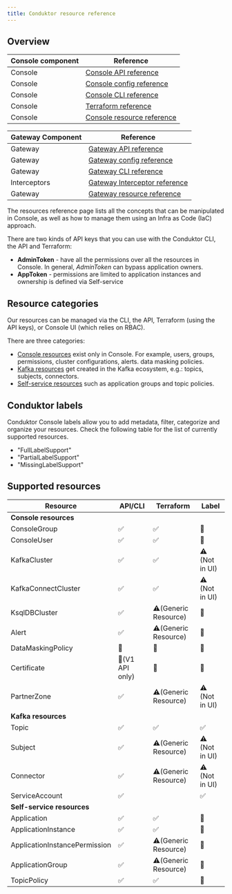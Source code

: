 ```yaml
---
title: Conduktor resource reference
---
```


## Overview

| Console component | Reference |
|----------|----------|
| Console   | [Console API reference](https://developers.conduktor.io/?product=console)  |
| Console   | [Console config reference](/guide/conduktor-in-production/deploy-artifacts/deploy-console/env-variables) |
| Console   | [Console CLI reference](/guide/conduktor-in-production/automate/cli-automation/#configure-console-cli) |
| Console   | [Terraform reference](/guide/conduktor-in-production/automate/terraform-automation)|
| Console   | [Console resource reference](/guide/reference/console-reference) |

| Gateway Component | Reference |
|----------|----------|
| Gateway   | [Gateway API reference](https://developers.conduktor.io/?product=gateway)  |
| Gateway   | [Gateway config reference](/guide/conduktor-in-production/deploy-artifacts/deploy-gateway/env-variables) |
| Gateway   | [Gateway CLI reference](/guide/conduktor-in-production/automate/cli-automation/#configure-gateway-cli)  |
| Interceptors  | [Gateway Interceptor reference](/guide/reference/interceptor-reference) |
| Gateway   | [Gateway resource reference](/guide/reference/gateway-reference) |
 
The resources reference page lists all the concepts that can be manipulated in Console, as well as how to manage them using an Infra as Code (IaC) approach.

There are two kinds of API keys that you can use with the Conduktor CLI, the API and Terraform:

- **AdminToken** - have all the permissions over all the resources in Console. In general, *AdminToken* can bypass application owners.
- **AppToken** - permissions are limited to application instances and ownership is defined via Self-service

## Resource categories

Our resources can be managed via the CLI, the API, Terraform (using the API keys), or Console UI (which relies on RBAC).

There are three categories:

- [Console resources](/guide/reference/console-reference) exist only in Console. For example, users, groups, permissions, cluster configurations, alerts. data masking policies.
- [Kafka resources](/guide/reference/kafka-reference) get created in the Kafka ecosystem, e.g.: topics, subjects, connectors.
- [Self-service resources](/guide/reference/self-service-reference) such as application groups and topic policies.

## Conduktor labels

Conduktor Console labels allow you to add metadata, filter, categorize and organize your resources. Check the following table for the list of currently supported resources.

- "FullLabelSupport"
- "PartialLabelSupport"
- "MissingLabelSupport"

## Supported resources

| Resource                     | API/CLI  | Terraform     | Label   |
|------------------------------|-----------------|----------------------|----------------|
| **Console resources**        |                 |                      |                |
| ConsoleGroup                 | ✅               | ✅                    | 🚫             |
| ConsoleUser                  | ✅               | ✅                    | 🚫             |
| KafkaCluster                 | ✅               | ✅                    | ⚠️ (Not in UI) |
| KafkaConnectCluster          | ✅               | ✅                    | ⚠️ (Not in UI) |
| KsqlDBCluster                | ✅               | ⚠️(Generic Resource) | 🚫             |
| Alert                        | ✅               | ⚠️(Generic Resource) | 🚫             |
| DataMaskingPolicy            | 🚫              | 🚫                   | 🚫             |
| Certificate                  | 🚫(V1 API only) | 🚫                   | 🚫             |
| PartnerZone                  | ✅               | ⚠️(Generic Resource) | ⚠️ (Not in UI) |
| **Kafka resources**          |                 |                      |                |
| Topic                        | ✅               | ✅                    | ✅              |
| Subject                      | ✅               | ⚠️(Generic Resource) | ⚠️ (Not in UI) |
| Connector                    | ✅               | ⚠️(Generic Resource) | ⚠️ (Not in UI) |
| ServiceAccount               | ✅               |                      | ✅              |
| **Self-service resources**   |                 |                      |                |
| Application                  | ✅               | ✅                    | 🚫             |
| ApplicationInstance          | ✅               | ✅                    | 🚫             |
| ApplicationInstancePermission | ✅               | ⚠️(Generic Resource) | 🚫             |
| ApplicationGroup             | ✅               | ⚠️(Generic Resource) | 🚫             |
| TopicPolicy                  | ✅               | ✅                    | 🚫             |
